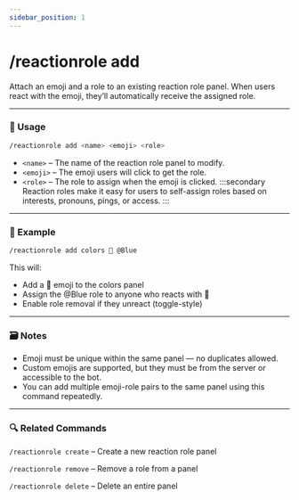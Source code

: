 ```yaml
---
sidebar_position: 1
---
```


# /reactionrole add

Attach an emoji and a role to an existing reaction role panel. When users react with the emoji, they’ll automatically receive the assigned role.

<hr className="md-divider-gradient" />

### 💬 Usage
```bash
/reactionrole add <name> <emoji> <role>
```
- `<name>` – The name of the reaction role panel to modify.
- `<emoji>` – The emoji users will click to get the role.
- `<role>` – The role to assign when the emoji is clicked.
:::secondary
Reaction roles make it easy for users to self-assign roles based on interests, pronouns, pings, or access.
:::

<hr className="md-divider-gradient" />

### 📌 Example
```bash
/reactionrole add colors 💙 @Blue
```
This will:
- Add a 💙 emoji to the colors panel
- Assign the @Blue role to anyone who reacts with 💙
- Enable role removal if they unreact (toggle-style)

<hr className="md-divider-gradient" />

### 🗃️ Notes
- Emoji must be unique within the same panel — no duplicates allowed.
- Custom emojis are supported, but they must be from the server or accessible to the bot.
- You can add multiple emoji-role pairs to the same panel using this command repeatedly.

<hr className="md-divider-gradient" />

### 🔍 Related Commands
`/reactionrole create` – Create a new reaction role panel

`/reactionrole remove` – Remove a role from a panel

`/reactionrole delete` – Delete an entire panel